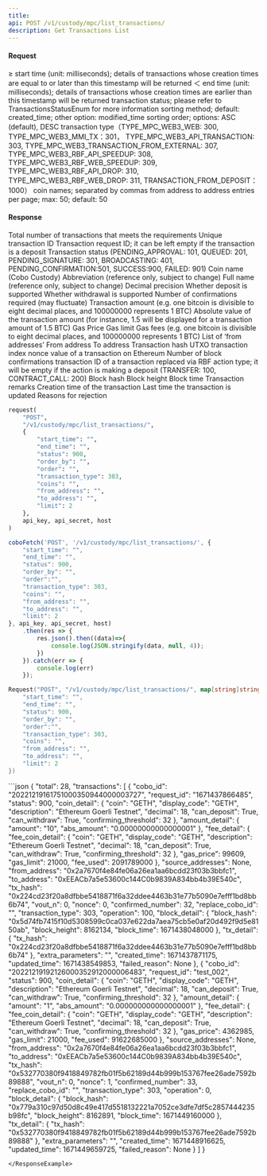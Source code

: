 ```yaml
---
title: 
api: POST /v1/custody/mpc/list_transactions/ 
description: Get Transactions List 
---
```

#### Request 

<ParamField body="start_time" type="Int" >≥ start time (unit: milliseconds); details of transactions whose creation times are equal to or later than this timestamp will be returned</ParamField> 
<ParamField body="end_time" type="Int" >＜ end time (unit: milliseconds); details of transactions whose creation times are earlier than this timestamp will be returned</ParamField> 
<ParamField body="status" type="Int" >transaction status; please refer to TransactionsStatusEnum for more information</ParamField> 
<ParamField body="order_by" type="String" >sorting method; default: created_time; other option: modified_time</ParamField> 
<ParamField body="order" type="String" >sorting order; options: ASC (default), DESC</ParamField> 
<ParamField body="transaction_type" type="Int" >transaction type（TYPE_MPC_WEB3_WEB: 300, TYPE_MPC_WEB3_MMI_TX：301， TYPE_MPC_WEB3_API_TRANSACTION: 303, TYPE_MPC_WEB3_TRANSACTION_FROM_EXTERNAL: 307, TYPE_MPC_WEB3_RBF_API_SPEEDUP: 308, TYPE_MPC_WEB3_RBF_WEB_SPEEDUP: 309, TYPE_MPC_WEB3_RBF_API_DROP: 310, TYPE_MPC_WEB3_RBF_WEB_DROP: 311, TRANSACTION_FROM_DEPOSIT：1000）</ParamField> 
<ParamField body="coins" type="String" >coin names; separated by commas</ParamField> 
<ParamField body="from_address" type="String" >from address</ParamField> 
<ParamField body="to_address" type="String" >to address</ParamField> 
<ParamField body="limit" type="Int" >entries per page; max: 50; default: 50</ParamField> 

#### Response 

<ResponseField name="total" type="Int" >Total number of transactions that meets the requirements</ResponseField> 
<ResponseField name="cobo_id" type="String" >Unique transaction ID</ResponseField> 
<ResponseField name="request_id" type="String" >Transaction request ID; it can be left empty if the transaction is a deposit</ResponseField> 
<ResponseField name="status" type="Int" >Transaction status (PENDING_APPROVAL: 101, QUEUED: 201, PENDING_SIGNATURE: 301, BROADCASTING: 401, PENDING_CONFIRMATION:501, SUCCESS:900, FAILED: 901)</ResponseField> 
<ResponseField name="coin" type="String" >Coin name (Cobo Custody)</ResponseField> 
<ResponseField name="display_code" type="String" >Abbreviation (reference only, subject to change)</ResponseField> 
<ResponseField name="description" type="String" >Full name (reference only, subject to change)</ResponseField> 
<ResponseField name="decimal" type="Int" >Decimal precision</ResponseField> 
<ResponseField name="can_deposit" type="Bool" >Whether deposit is supported</ResponseField> 
<ResponseField name="can_withdraw" type="Bool" >Whether withdrawal is supported</ResponseField> 
<ResponseField name="confirming_threshold" type="Int" >Number of confirmations required (may fluctuate)</ResponseField> 
<ResponseField name="amount" type="String" >Transaction amount (e.g. one bitcoin is divisible to eight decimal places, and 100000000 represents 1 BTC)</ResponseField> 
<ResponseField name="abs_amount" type="String" >Absolute value of the transaction amount (for instance, 1.5 will be displayed for a transaction amount of 1.5 BTC)</ResponseField> 
<ResponseField name="gas_price" type="Int" >Gas Price</ResponseField> 
<ResponseField name="gas_limit" type="Int" >Gas limit</ResponseField> 
<ResponseField name="fee_used" type="Int" >Gas fees (e.g. one bitcoin is divisible to eight decimal places, and 100000000 represents 1 BTC)</ResponseField> 
<ResponseField name="source_addresses" type="List" >List of ‘from addresses’</ResponseField> 
<ResponseField name="from_address" type="String" >From address</ResponseField> 
<ResponseField name="to_address" type="String" >To address</ResponseField> 
<ResponseField name="tx_hash" type="String" >Transaction hash</ResponseField> 
<ResponseField name="vout_n" type="Int" >UTXO transaction index</ResponseField> 
<ResponseField name="nonce" type="Int" >nonce value of a transaction on Ethereum</ResponseField> 
<ResponseField name="confirmed_number" type="Int" >Number of block confirmations</ResponseField> 
<ResponseField name="replace_cobo_id" type="String" >transaction ID of a transaction replaced via RBF</ResponseField> 
<ResponseField name="operation" type="Int" >action type; it will be empty if the action is making a deposit (TRANSFER: 100, CONTRACT_CALL: 200)</ResponseField> 
<ResponseField name="block_hash" type="String" >Block hash</ResponseField> 
<ResponseField name="block_height" type="Int" >Block height</ResponseField> 
<ResponseField name="block_time" type="Int" >Block time</ResponseField> 
<ResponseField name="extra_parameters" type="Json" >Transaction remarks</ResponseField> 
<ResponseField name="created_time" type="Int" >Creation time of the transaction</ResponseField> 
<ResponseField name="updated_time" type="Int" >Last time the transaction is updated</ResponseField> 
<ResponseField name="failed_reason" type="String" >Reasons for rejection</ResponseField> 
<RequestExample>
```python Python
request(
    "POST",
    "/v1/custody/mpc/list_transactions/",
    {
        "start_time": "",
        "end_time": "",
        "status": 900,
        "order_by": "",
        "order": "",
        "transaction_type": 303,
        "coins": "",
        "from_address": "",
        "to_address": "",
        "limit": 2
    },
    api_key, api_secret, host
)
```
```javascript JavaScript
coboFetch('POST', '/v1/custody/mpc/list_transactions/', {
    "start_time": "",
    "end_time": "",
    "status": 900,
    "order_by": "",
    "order":"",
    "transaction_type": 303,
    "coins": "",
    "from_address": "",
    "to_address": "",
    "limit": 2
}, api_key, api_secret, host)
    .then(res => {
        res.json().then((data)=>{
            console.log(JSON.stringify(data, null, 4));
        })
    }).catch(err => {
        console.log(err)
    });
```
```go Go
Request("POST", "/v1/custody/mpc/list_transactions/", map[string]string{
    "start_time": "",
    "end_time": "",
    "status": 900,
    "order_by": "",
    "order":"",
    "transaction_type": 303,
    "coins": "",
    "from_address": "",
    "to_address": "",
    "limit": 2
})
```
</RequestExample>

<ResponseExample>
```json
{
  "total": 28,
  "transactions": [
    {
      "cobo_id": "20221219161751000350944000003727",
      "request_id": "1671437866485",
      "status": 900,
      "coin_detail": {
        "coin": "GETH",
        "display_code": "GETH",
        "description": "Ethereum Goerli Testnet",
        "decimal": 18,
        "can_deposit": True,
        "can_withdraw": True,
        "confirming_threshold": 32
      },
      "amount_detail": {
        "amount": "10",
        "abs_amount": "0.00000000000000001"
      },
      "fee_detail": {
        "fee_coin_detail": {
          "coin": "GETH",
          "display_code": "GETH",
          "description": "Ethereum Goerli Testnet",
          "decimal": 18,
          "can_deposit": True,
          "can_withdraw": True,
          "confirming_threshold": 32
        },
        "gas_price": 99609,
        "gas_limit": 21000,
        "fee_used": 2091789000
      },
      "source_addresses": None,
      "from_address": "0x2a7670f4e84fe06a26ea1aa6bcdd23f03b3bbfc1",
      "to_address": "0xEEACb7a5e53600c144C0b9839A834bb4b39E540c",
      "tx_hash": "0x224cd23f20a8dfbbe5418871f6a32ddee4463b31e77b5090e7efff1bd8bb6b74",
      "vout_n": 0,
      "nonce": 0,
      "confirmed_number": 32,
      "replace_cobo_id": "",
      "transaction_type": 303,
      "operation": 100,
      "block_detail": {
        "block_hash": "0x5d74fb7415f10d5308599c0ca037e622da7aea75cb5e0af20d492f9d5e8150ab",
        "block_height": 8162134,
        "block_time": 1671438048000
      },
      "tx_detail": {
        "tx_hash": "0x224cd23f20a8dfbbe5418871f6a32ddee4463b31e77b5090e7efff1bd8bb6b74"
      },
      "extra_parameters": "",
      "created_time": 1671437871175,
      "updated_time": 1671438549853,
      "failed_reason": None
    },
    {
      "cobo_id": "20221219192126000352912000006483",
      "request_id": "test_002",
      "status": 900,
      "coin_detail": {
        "coin": "GETH",
        "display_code": "GETH",
        "description": "Ethereum Goerli Testnet",
        "decimal": 18,
        "can_deposit": True,
        "can_withdraw": True,
        "confirming_threshold": 32
      },
      "amount_detail": {
        "amount": "1",
        "abs_amount": "0.000000000000000001"
      },
      "fee_detail": {
        "fee_coin_detail": {
          "coin": "GETH",
          "display_code": "GETH",
          "description": "Ethereum Goerli Testnet",
          "decimal": 18,
          "can_deposit": True,
          "can_withdraw": True,
          "confirming_threshold": 32
        },
        "gas_price": 4362985,
        "gas_limit": 21000,
        "fee_used": 91622685000
      },
      "source_addresses": None,
      "from_address": "0x2a7670f4e84fe06a26ea1aa6bcdd23f03b3bbfc1",
      "to_address": "0xEEACb7a5e53600c144C0b9839A834bb4b39E540c",
      "tx_hash": "0x532770380f9418849782fb01f5b62189d44b999b153767fee26ade7592b89888",
      "vout_n": 0,
      "nonce": 1,
      "confirmed_number": 33,
      "replace_cobo_id": "",
      "transaction_type": 303,
      "operation": 0,
      "block_detail": {
        "block_hash": "0x779a310c97d50d8c49e417d5518132221a7052ce3dfe7df5c2857444235b98fc",
        "block_height": 8162891,
        "block_time": 1671449160000
      },
      "tx_detail": {
        "tx_hash": "0x532770380f9418849782fb01f5b62189d44b999b153767fee26ade7592b89888"
      },
      "extra_parameters": "",
      "created_time": 1671448916625,
      "updated_time": 1671449659725,
      "failed_reason": None
    }
  ]
}

```
</ResponseExample>
